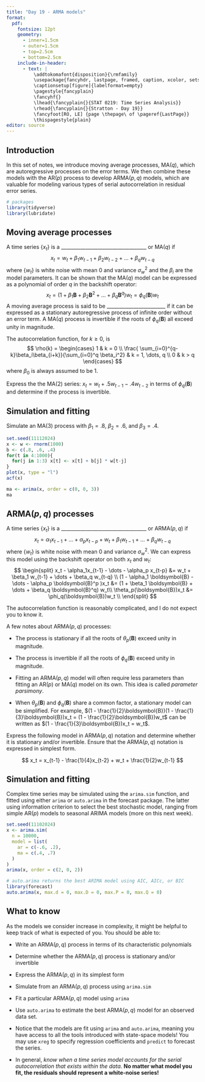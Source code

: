 ```yaml
---
title: "Day 19 - ARMA models"
format:
  pdf:
    fontsize: 12pt
    geometry:
      - inner=1.5cm
      - outer=1.5cm
      - top=2.5cm
      - bottom=2.5cm
    include-in-header:
      - text: |
          \addtokomafont{disposition}{\rmfamily}
          \usepackage{fancyhdr, lastpage, framed, caption, xcolor, setspace}
          \captionsetup[figure]{labelformat=empty}
          \pagestyle{fancyplain}
          \fancyhf{}
          \lhead{\fancyplain{}{STAT 0219: Time Series Analysis}}
          \rhead{\fancyplain{}{Stratton - Day 19}}
          \fancyfoot[RO, LE] {page \thepage\ of \pageref{LastPage}}
          \thispagestyle{plain}
editor: source
---
```

\vspace{-1in}

## Introduction

In this set of notes, we introduce moving average processes, MA($q$), which are autoregressive processes on the error terms. We then combine these models with the AR($p$) process to develop ARMA($p, q$) models, which are valuable for modeling various types of serial autocorrelation in residual error series.

```r
# packages
library(tidyverse)
library(lubridate)
```

\newpage

## Moving average processes

:::{.callout-note title="Moving average processes"}
A time series $\{x_t\}$ is a ___________________________________ or MA($q$) if
$$
x_t = w_t + \beta_1 w_{t-1} + \beta_2 w_{t-2}+ \dots + \beta_q w_{t-q}
$$
where $\{w_t\}$ is white noise with mean 0 and variance $\sigma^2_w$ and the $\beta_i$ are the model parameters. It can be shown that the MA($q$) model can be expressed as a polynomial of order $q$ in the backshift operator:
$$
x_t = (1 + \beta_1\boldsymbol{B} + \beta_2 \boldsymbol{B}^2 + \dots + \beta_q \boldsymbol{B}^q)w_t = \phi_q(\boldsymbol{B})w_t
$$
A moving average process is said to be ________________________ if it can be expressed as a stationary autoregressive process of infinite order without an error term. A MA($q$) process is invertible if the roots of $\phi_q(\boldsymbol{B})$ all exceed unity in magnitude. 

The autocorrelation function, for $k \geq 0$, is
$$
\rho(k) = \begin{cases}
1 & k = 0 \\
\frac{ \sum_{i=0}^{q-k}\beta_i\beta_{i+k}}{\sum_{i=0}^q \beta_i^2}  & k = 1, \dots, q \\
0 & k > q
\end{cases}
$$
where $\beta_0$ is always assumed to be 1. 
:::

Express the the MA(2) series: $x_t = w_t + .5 w_{t-1} - .4 w_{t-2}$ in terms of $\phi_q(\boldsymbol{B})$ and determine if the process is invertible. 


\newpage

## Simulation and fitting

Simulate an MA(3) process with $\beta_1 = .8$, $\beta_2 = .6$, and $\beta_3 = .4$. 

```r
set.seed(11112024)
x <- w <- rnorm(1000)
b <- c(.8, .6, .4)
for(t in 4:1000){
  for(j in 1:3) x[t] <- x[t] + b[j] * w[t-j]
}
plot(x, type = "l")
acf(x)
```

```r
ma <- arima(x, order = c(0, 0, 3))
ma
```

\newpage

## ARMA($p, q$) processes

:::{.callout-note title="ARMA processes"}
A time series $\{x_t\}$ is a ___________________________________ or ARMA($p,q$) if
$$
x_t = \alpha_1 x_{t-1} + \dots + \alpha_p x_{t-p} + w_t + \beta_1 w_{t-1} + \dots + \beta_q w_{t-q}
$$
where $\{w_t\}$ is white noise with mean 0 and variance $\sigma^2_w$. We can express this model using the backshift operator on both $x_t$ and $w_t$:
$$
\begin{split}
x_t - \alpha_1x_{t-1} - \dots - \alpha_p x_{t-p} &= w_t + \beta_1 w_{t-1} + \dots + \beta_q w_{t-q} \\
(1 - \alpha_1 \boldsymbol{B} - \dots - \alpha_p \boldsymbol{B}^p )x_t &= (1 + \beta_1 \boldsymbol{B} + \dots + \beta_q \boldsymbol{B}^q) w_t\\
\theta_p(\boldsymbol{B})x_t &= \phi_q(\boldsymbol{B})w_t \\
\end{split}
$$

The autocorrelation function is reasonably complicated, and I do not expect you to know it. 
:::

\doublespacing
A few notes about ARMA($p, q$) processes:

- The process is stationary if all the roots of $\theta_p(\boldsymbol{B})$ exceed unity in magnitude.

- The process is invertible if all the roots of $\phi_q(\boldsymbol{B})$ exceed unity in magnitude.

- Fitting an ARMA($p, q$) model will often require less parameters than fitting an AR($p$) or MA($q$) model on its own. This idea is called *parameter parsimony*.

- When $\theta_p(\boldsymbol{B})$ and $\phi_q(\boldsymbol{B})$ share a common factor, a stationary model can be simplified. For example, $(1 - \frac{1}{2}\boldsymbol{B})(1 - \frac{1}{3}\boldsymbol{B})x_t = (1 - \frac{1}{2}\boldsymbol{B})w_t$ can be written as $(1 - \frac{1}{3}\boldsymbol{B})x_t = w_t$.

\singlespacing

\newpage

Express the following model in ARMA($p, q$) notation and determine whether it is stationary and/or invertible. Ensure that the ARMA($p, q$) notation is expressed in simplest form. 

$$
x_t = x_{t-1} - \frac{1}{4}x_{t-2} + w_t + \frac{1}{2}w_{t-1}
$$
\newpage

## Simulation and fitting

Complex time series may be simulated using the `arima.sim` function, and fitted using either `arima` or `auto.arima` in the forecast package. The latter using information criterion to select the best stochastic model, ranging from simple AR($p$) models to seasonal ARIMA models (more on this next week).

```r
set.seed(11102024)
x <- arima.sim(
  n = 10000, 
  model = list(
    ar = c(-.6, .2),
    ma = c(.4, .7)
  )
)
arima(x, order = c(2, 0, 2))

# auto.arima returns the best ARIMA model using AIC, AICc, or BIC
library(forecast)
auto.arima(x, max.d = 0, max.D = 0, max.P = 0, max.Q = 0)
```

\newpage

## What to know

As the models we consider increase in complexity, it might be helpful to keep track of what is expected of you. You should be able to:

- Write an ARMA($p, q$) process in terms of its characteristic polynomials

- Determine whether the ARMA($p, q$) process is stationary and/or invertible

- Express the ARMA($p, q$) in its simplest form

- Simulate from an ARMA($p, q$) process using `arima.sim`

- Fit a particular ARMA($p, q$) model using `arima`

- Use `auto.arima` to estimate the best ARMA($p, q$) model for an observed data set.

- Notice that the models are fit using `arima` and `auto.arima`, meaning you have access to all the tools introduced with state-space models! You may use `xreg` to specify regression coefficients and `predict` to forecast the series. 

- In general, *know when a time series model accounts for the serial autocorrelation that exists within the data*. **No matter what model you fit, the residuals should represent a white-noise series!**


